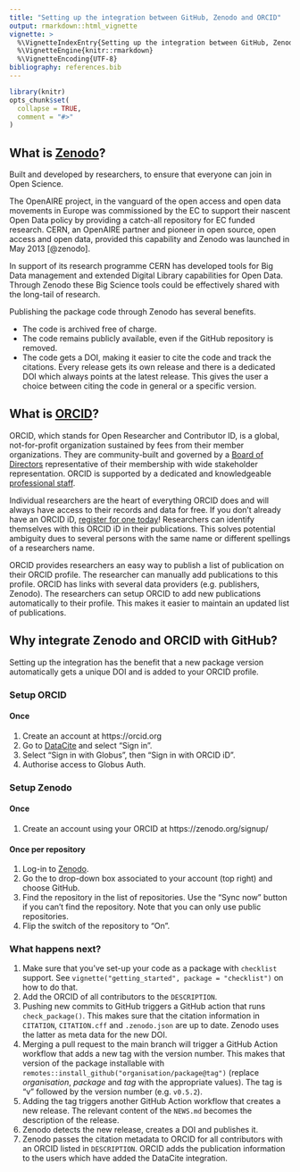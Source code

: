 ```yaml
---
title: "Setting up the integration between GitHub, Zenodo and ORCID"
output: rmarkdown::html_vignette
vignette: >
  %\VignetteIndexEntry{Setting up the integration between GitHub, Zenodo and ORCID}
  %\VignetteEngine{knitr::rmarkdown}
  %\VignetteEncoding{UTF-8}
bibliography: references.bib
---
```


```r
library(knitr)
opts_chunk$set(
  collapse = TRUE,
  comment = "#>"
)
```

## What is [Zenodo](https://www.zenodo.org)?

Built and developed by researchers, to ensure that everyone can join in Open Science.

The OpenAIRE project, in the vanguard of the open access and open data movements in Europe was commissioned by the EC to support their nascent Open Data policy by providing a catch-all repository for EC funded research.
CERN, an OpenAIRE partner and pioneer in open source, open access and open data, provided this capability and Zenodo was launched in May 2013 [@zenodo].

In support of its research programme CERN has developed tools for Big Data management and extended Digital Library capabilities for Open Data.
Through Zenodo these Big Science tools could be effectively shared with the long-tail of research.

Publishing the package code through Zenodo has several benefits.

- The code is archived free of charge.
- The code remains publicly available, even if the GitHub repository is removed.
- The code gets a DOI, making it easier to cite the code and track the citations.
  Every release gets its own release and there is a dedicated DOI which always points at the latest release.
  This gives the user a choice between citing the code in general or a specific version.

## What is [ORCID](https://orcid.org)?

ORCID, which stands for Open Researcher and Contributor ID, is a global, not-for-profit organization sustained by fees from their member organizations.
They are community-built and governed by a [Board of Directors](https://info.orcid.org/orcid-board/) representative of their membership with wide stakeholder representation.
ORCID is supported by a dedicated and knowledgeable [professional staff](https://info.orcid.org/orcid-team/).

Individual researchers are the heart of everything ORCID does and will always have access to their records and data for free.
If you don’t already have an ORCID iD, [register for one today](https://orcid.org/register)!
Researchers can identify themselves with this ORCID iD in their publications.
This solves potential ambiguity dues to several persons with the same name or different spellings of a researchers name.

ORCID provides researchers an easy way to publish a list of publication on their ORCID profile.
The researcher can manually add publications to this profile.
ORCID has links with several data providers (e.g. publishers, Zenodo).
The researchers can setup ORCID to add new publications automatically to their profile.
This makes it easier to maintain an updated list of publications.

## Why integrate Zenodo and ORCID with GitHub?

Setting up the integration has the benefit that a new package version automatically gets a unique DOI and is added to your ORCID profile.

### Setup ORCID

#### Once

1. Create an account at https://orcid.org
1. Go to [DataCite](https://profiles.datacite.org/sign_in) and select "Sign in".
1. Select "Sign in with Globus", then "Sign in with ORCID iD".
1. Authorise access to Globus Auth.

### Setup Zenodo 

#### Once

1. Create an account using your ORCID at https://zenodo.org/signup/

#### Once per repository

1. Log-in to [Zenodo](https://www.zenodo.org).
1. Go the to drop-down box associated to your account (top right) and choose GitHub.
1. Find the repository in the list of repositories.
  Use the "Sync now" button if you can't find the repository.
  Note that you can only use public repositories.
1. Flip the switch of the repository to "On".

### What happens next?

1. Make sure that you've set-up your code as a package with `checklist` support.
  See `vignette("getting_started", package = "checklist")` on how to do that.
1. Add the ORCID of all contributors to the `DESCRIPTION`.
1. Pushing new commits to GitHub triggers a GitHub action that runs `check_package()`.
  This makes sure that the citation information in `CITATION`, `CITATION.cff` and `.zenodo.json` are up to date.
  Zenodo uses the latter as meta data for the new DOI.
1. Merging a pull request to the main branch will trigger a GitHub Action workflow that adds a new tag with the version number.
  This makes that version of the package installable with `remotes::install_github("organisation/package@tag")` (replace _organisation_, _package_ and _tag_ with the appropriate values).
  The tag is "v" followed by the version number (e.g. `v0.5.2`).
1. Adding the tag triggers another GitHub Action workflow that creates a new release.
  The relevant content of the `NEWS.md` becomes the description of the release.
1. Zenodo detects the new release, creates a DOI and publishes it.
1. Zenodo passes the citation metadata to ORCID for all contributors with an ORCID listed in `DESCRIPTION`.
  ORCID adds the publication information to the users which have added the DataCite integration.
